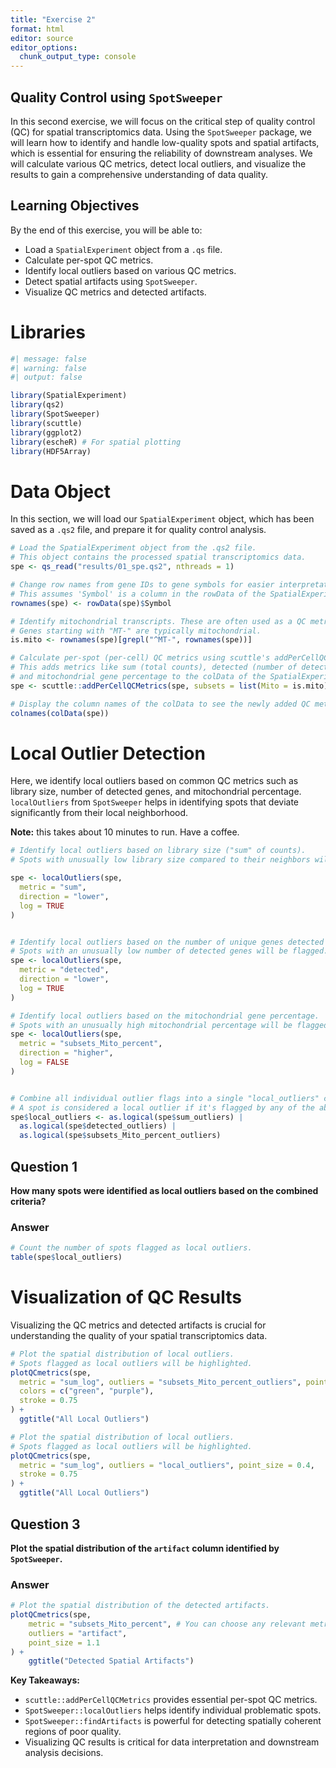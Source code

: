 ```yaml
---
title: "Exercise 2"
format: html
editor: source
editor_options: 
  chunk_output_type: console
---
```


## Quality Control using `SpotSweeper`

In this second exercise, we will focus on the critical step of quality control (QC) for spatial transcriptomics data. Using the `SpotSweeper` package, we will learn how to identify and handle low-quality spots and spatial artifacts, which is essential for ensuring the reliability of downstream analyses. We will calculate various QC metrics, detect local outliers, and visualize the results to gain a comprehensive understanding of data quality.

## Learning Objectives

By the end of this exercise, you will be able to:

- Load a `SpatialExperiment` object from a `.qs` file.
- Calculate per-spot QC metrics.
- Identify local outliers based on various QC metrics.
- Detect spatial artifacts using `SpotSweeper`.
- Visualize QC metrics and detected artifacts.

# Libraries
```r
#| message: false
#| warning: false
#| output: false

library(SpatialExperiment)
library(qs2)
library(SpotSweeper)
library(scuttle)
library(ggplot2)
library(escheR) # For spatial plotting
library(HDF5Array)
```

# Data Object

In this section, we will load our `SpatialExperiment` object, which has been saved as a `.qs2` file, and prepare it for quality control analysis.

```r
# Load the SpatialExperiment object from the .qs2 file.
# This object contains the processed spatial transcriptomics data.
spe <- qs_read("results/01_spe.qs2", nthreads = 1)

# Change row names from gene IDs to gene symbols for easier interpretation.
# This assumes 'Symbol' is a column in the rowData of the SpatialExperiment object.
rownames(spe) <- rowData(spe)$Symbol

# Identify mitochondrial transcripts. These are often used as a QC metric.
# Genes starting with "MT-" are typically mitochondrial.
is.mito <- rownames(spe)[grepl("^MT-", rownames(spe))]

# Calculate per-spot (per-cell) QC metrics using scuttle's addPerCellQCMetrics function.
# This adds metrics like sum (total counts), detected (number of detected genes),
# and mitochondrial gene percentage to the colData of the SpatialExperiment object.
spe <- scuttle::addPerCellQCMetrics(spe, subsets = list(Mito = is.mito))

# Display the column names of the colData to see the newly added QC metrics.
colnames(colData(spe))
```

<!-- # Subsetting for Demonstration -->

<!-- For the purpose of this tutorial, and to reduce computation time, we will subset the `SpatialExperiment` object to a smaller number of genes and spots. In a real analysis, you would typically work with the full dataset or apply more sophisticated filtering criteria. -->

<!-- ```{r} -->
<!-- # Subset to a smaller number of genes (e.g., top 1000 genes by variance or a random subset). -->
<!-- # For simplicity, let's take a random subset of 1000 genes. -->
<!-- set.seed(123) # for reproducibility -->
<!-- num_genes_to_keep <- 1000 -->
<!-- if (nrow(spe) > num_genes_to_keep) { -->
<!--   gene_indices <- sample(seq_len(nrow(spe)), num_genes_to_keep) -->
<!--   spe_subset <- spe[gene_indices, ] -->
<!-- } else { -->
<!--   spe_subset <- spe -->
<!-- } -->

<!-- # Subset to a smaller number of spots (e.g., a random subset of 5000 spots). -->
<!-- num_spots_to_keep <- 5000 -->
<!-- if (ncol(spe_subset) > num_spots_to_keep) { -->
<!--   spot_indices <- sample(seq_len(ncol(spe_subset)), num_spots_to_keep) -->
<!--   spe_subset <- spe_subset[, spot_indices] -->
<!-- } else { -->
<!--   spe_subset <- spe_subset -->
<!-- } -->

<!-- spe <- spe_subset -->

<!-- # Display the dimensions of the subsetted object to confirm reduction. -->
<!-- dim(spe) -->
<!-- ``` -->

<!-- ## Question: Impact of Subsetting -->

<!-- **What are the potential implications of subsetting the data (both genes and spots) for QC analysis in a real-world scenario?** -->

<!-- :::{.callout-tip collapse="true"} -->
<!-- ### Answer -->

<!-- Subsetting the data can significantly speed up computations, which is beneficial for tutorials and initial exploration. However, in a real-world scenario, it has several implications: -->

<!-- -   **Loss of Information:** Subsetting genes might remove important genes that could be relevant for certain QC metrics or biological insights. Subsetting spots might miss localized artifacts or rare cell populations. -->
<!-- -   **Altered Statistics:** Metrics like `localOutliers` and `findArtifacts` rely on neighborhood information. Subsetting spots can change the definition of neighborhoods and thus alter the results of these analyses. -->
<!-- -   **Representativeness:** A small subset might not be representative of the entire dataset, potentially leading to biased conclusions about data quality. -->

<!-- Therefore, while useful for quick demonstrations, full QC should ideally be performed on the complete dataset. -->
<!-- ::: -->

# Local Outlier Detection

Here, we identify local outliers based on common QC metrics such as library size, number of detected genes, and mitochondrial percentage. `localOutliers` from `SpotSweeper` helps in identifying spots that deviate significantly from their local neighborhood.

**Note:** this takes about 10 minutes to run. Have a coffee. 

```r
# Identify local outliers based on library size ("sum" of counts).
# Spots with unusually low library size compared to their neighbors will be flagged.

spe <- localOutliers(spe,
  metric = "sum",
  direction = "lower",
  log = TRUE
)


# Identify local outliers based on the number of unique genes detected ("detected").
# Spots with an unusually low number of detected genes will be flagged.
spe <- localOutliers(spe,
  metric = "detected",
  direction = "lower",
  log = TRUE
)

# Identify local outliers based on the mitochondrial gene percentage.
# Spots with an unusually high mitochondrial percentage will be flagged.
spe <- localOutliers(spe,
  metric = "subsets_Mito_percent",
  direction = "higher",
  log = FALSE
)


# Combine all individual outlier flags into a single "local_outliers" column.
# A spot is considered a local outlier if it's flagged by any of the above metrics.
spe$local_outliers <- as.logical(spe$sum_outliers) |
  as.logical(spe$detected_outliers) |
  as.logical(spe$subsets_Mito_percent_outliers)
```

## Question 1

**How many spots were identified as local outliers based on the combined criteria?**

:::{.callout-tip collapse="true"}
### Answer

```r
# Count the number of spots flagged as local outliers.
table(spe$local_outliers)
```
:::

# Visualization of QC Results

Visualizing the QC metrics and detected artifacts is crucial for understanding the quality of your spatial transcriptomics data.

```r
# Plot the spatial distribution of local outliers.
# Spots flagged as local outliers will be highlighted.
plotQCmetrics(spe,
  metric = "sum_log", outliers = "subsets_Mito_percent_outliers", point_size = 0.4,
  colors = c("green", "purple"),
  stroke = 0.75
) +
  ggtitle("All Local Outliers")
```

```r
# Plot the spatial distribution of local outliers.
# Spots flagged as local outliers will be highlighted.
plotQCmetrics(spe,
  metric = "sum_log", outliers = "local_outliers", point_size = 0.4,
  stroke = 0.75
) +
  ggtitle("All Local Outliers")
```




## Question 3

**Plot the spatial distribution of the `artifact` column identified by `SpotSweeper`.**

:::{.callout-tip collapse="true"}
### Answer

```r
# Plot the spatial distribution of the detected artifacts.
plotQCmetrics(spe,
    metric = "subsets_Mito_percent", # You can choose any relevant metric to display
    outliers = "artifact", 
    point_size = 1.1
) +
    ggtitle("Detected Spatial Artifacts")
```
:::

:::{.callout-important}
**Key Takeaways:**

-   `scuttle::addPerCellQCMetrics` provides essential per-spot QC metrics.
-   `SpotSweeper::localOutliers` helps identify individual problematic spots.
-   `SpotSweeper::findArtifacts` is powerful for detecting spatially coherent regions of poor quality.
-   Visualizing QC results is critical for data interpretation and downstream analysis decisions.
:::
